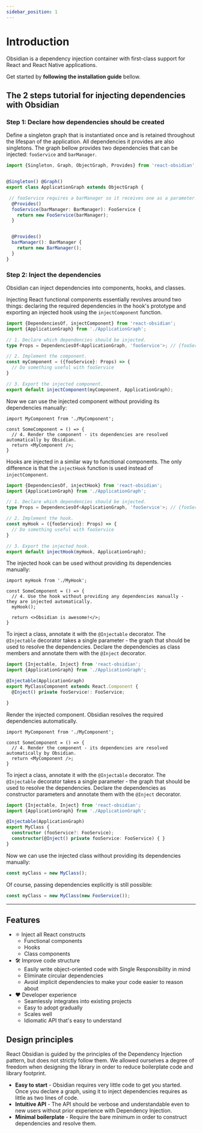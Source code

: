 ```yaml
---
sidebar_position: 1
---
```




# Introduction

Obsidian is a dependency injection container with first-class support for React and React Native applications.

Get started by **following the installation guide** bellow.
<!-- Or **try Obsidian immediately** in the **[Online Playground](https://docusaurus.new)**. -->

## The 2 steps tutorial for injecting dependencies with Obsidian

### Step 1: Declare how dependencies should be created

Define a singleton graph that is instantiated once and is retained throughout the lifespan of the application. All dependencies it provides are also singletons. The graph bellow provides two dependencies that can be injected: `fooService` and `barManager`.
```ts title="A singleton graph that provides two dependencies"
import {Singleton, Graph, ObjectGraph, Provides} from 'react-obsidian';


@Singleton() @Graph()
export class ApplicationGraph extends ObjectGraph {

 // fooService requires a barManager so it receives one as a parameter.
  @Provides()
  fooService(barManager: BarManager): FooService {
    return new FooService(barManager);
  }


  @Provides()
  barManager(): BarManager {
    return new BarManager();
  }
}
```

### Step 2: Inject the dependencies
Obsidian can inject dependencies into components, hooks, and classes.



<Tabs>
  <TabItem value="functionalComponent" label="Functional component injection" default>

Injecting React functional components essentially revolves around two things: declaring the required dependencies in the hook's prototype and exporting an injected hook using the `injectComponent` function.

```ts title="MyComponent.tsx"
import {DependenciesOf, injectComponent} from 'react-obsidian';
import {ApplicationGraph} from './ApplicationGraph';

// 1. Declare which dependencies should be injected.
type Props = DependenciesOf<ApplicationGraph, 'fooService'>; // {fooService: FooService}

// 2. Implement the component.
const myComponent = ({fooService}: Props) => {
  // Do something useful with fooService
}

// 3. Export the injected component.
export default injectComponent(myComponent, ApplicationGraph);
```

Now we can use the injected component without providing its dependencies manually:
```tsx title="SomeComponent.tsx"
import MyComponent from './MyComponent';

const SomeComponent = () => {
  // 4. Render the component - its dependencies are resolved automatically by Obsidian.
  return <MyComponent />;
}
```
  </TabItem>
  <TabItem value="hook" label="Hook injection">

Hooks are injected in a similar way to functional components. The only difference is that the `injectHook` function is used instead of `injectComponent`.

```ts title="MyHook.ts"
import {DependenciesOf, injectHook} from 'react-obsidian';
import {ApplicationGraph} from './ApplicationGraph';

// 1. Declare which dependencies should be injected.
type Props = DependenciesOf<ApplicationGraph, 'fooService'>; // {fooService: FooService}

// 2. Implement the hook.
const myHook = ({fooService}: Props) => {
  // Do something useful with fooService
}

// 3. Export the injected hook.
export default injectHook(myHook, ApplicationGraph);
```

The injected hook can be used without providing its dependencies manually:
```tsx title="SomeComponent.tsx"
import myHook from './MyHook';

const SomeComponent = () => {
  // 4. Use the hook without providing any dependencies manually - they are injected automatically.
  myHook();

  return <>Obsidian is awesome!</>;
}
```
  </TabItem>  
  <TabItem value="classComponent" label="Class component injection">

To inject a class, annotate it with the `@Injectable` decorator. The `@Injectable` decorator takes a single parameter - the graph that should be used to resolve the dependencies. Declare the dependencies as class members and annotate them with the `@Inject` decorator.

```ts title="MyComponent.tsx"
import {Injectable, Inject} from 'react-obsidian';
import {ApplicationGraph} from './ApplicationGraph';

@Injectable(ApplicationGraph)
export MyClassComponent extends React.Component {
  @Inject() private fooService!: FooService;

}
```

Render the injected component. Obsidian resolves the required dependencies automatically.
```tsx title="SomeComponent.tsx"
import MyComponent from './MyComponent';

const SomeComponent = () => {
  // 4. Render the component - its dependencies are resolved automatically by Obsidian.
  return <MyComponent />;
}
```

  </TabItem>
  <TabItem value="class" label="Class constructor injection">

To inject a class, annotate it with the `@Injectable` decorator. The `@Injectable` decorator takes a single parameter - the graph that should be used to resolve the dependencies.
Declare the dependencies as constructor parameters and annotate them with the `@Inject` decorator.

```ts title="MyClass.tsx"
import {Injectable, Inject} from 'react-obsidian';
import {ApplicationGraph} from './ApplicationGraph';

@Injectable(ApplicationGraph)
export MyClass {
  constructor (fooService?: FooService);
  constructor(@Inject() private fooService: FooService) { }
}
```

Now we can use the injected class without providing its dependencies manually:
```ts
const myClass = new MyClass();
```

Of course, passing dependencies explicitly is still possible:
```ts
const myClass = new MyClass(new FooService());
```

  </TabItem>
</Tabs>

___

## Features

* ⚛️ Inject all React constructs
  * Functional components
  * Hooks
  * Class components
* 🛠 Improve code structure
  * Easily write object-oriented code with Single Responsibility in mind
  * Eliminate circular dependencies
  * Avoid implicit dependencies to make your code easier to reason about
* ❤️ Developer experience
  * Seamlessly integrates into existing projects
  * Easy to adopt gradually
  * Scales well
  * Idiomatic API that's easy to understand

## Design principles

React Obsidian is guided by the principles of the Dependency Injection pattern, but does not strictly follow them. We allowed ourselves a degree of freedom when designing the library in order to reduce boilerplate code and library footprint.

* **Easy to start** - Obsidian requires very little code to get you started. Once you declare a graph, using it to inject dependencies requires as little as two lines of code.
* **Intuitive API** - The API should be verbose and understandable even to new users without prior experience with Dependency Injection.
* **Minimal boilerplate** - Require the bare minimum in order to construct dependencies and resolve them. 

<!-- ## Comparison with other libraries -->
